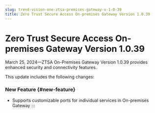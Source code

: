 ```yaml
---
slug: trend-vision-one-ztsa-premises-gateway-v-1-0-39
title: Zero Trust Secure Access On-premises Gateway Version 1.0.39
---
```

# Zero Trust Secure Access On-premises Gateway Version 1.0.39

March 25, 2024—ZTSA On-Premises Gateway Version 1.0.39 provides enhanced security and connectivity features.

This update includes the following changes:

### New Feature {#new-feature}

- Supports customizable ports for individual services in On-premises Gateway
:::
